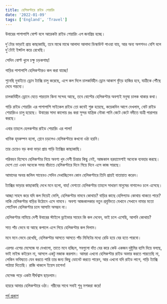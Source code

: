 ```yaml
---
title: হেলিকপ্টারে রাইড শেয়ারিং
date: '2022-01-09'
tags: ['England', 'Travel']
---
```


উবারের পাশাপাশি বোল্ট বলে আরেকটা রাইড শেয়ারিং এপ জনপ্রিয় হচ্ছে।

দু'টোর ভাড়াই প্রায় কাছাকাছি, তবে মাঝে মাঝে আলাদা আলাদা ডিস্কাউন্ট পাওয়া যায়, আর অন্য অপশনও বেশি বলে দু'টোই ইন্সটল করে রেখেছি।

সেদিন বোল্ট খুলে চক্ষু চড়কগাছ! 

গাড়ির পাশাপাশি হেলিকপ্টারও কল করা যাচ্ছে!

শুনেছি দুবাইতে ড্রোন ট্যাক্সি চালু করেছে, এপে কল দিলে চালকবিহীন ড্রোন আকাশ ফুঁড়ে হাজির হবে, যাত্রীকে পৌঁছে দেবে গন্তব্যে।

চালকবিহীন ড্রোনে যেতে পারতাম কিনা সন্দেহ আছে, তবে বোল্টের হেলিকপ্টার অবশ্যই মনুষ্য চালক থাকার কথা।

গাড়ি রাইড শেয়ারিং এর পাশাপাশি সাইকেল রাইড তো কবেই শুরু হয়েছে, কয়েকদিন আগে দেখলাম, বোট রাইড শেয়ারিংও চালু হয়েছে। উবারের সাদা কালোয় রঙ করা সুন্দর যান্ত্রিক নৌকা পানি কেটে কেটে নদীতে যাত্রী পারাপার করছে।

এবার তাহলে হেলকপ্টার রাইড শেয়ারিং এর পালা!

খানিক হৃদকম্পন হলো, প্লেনে চড়লেও হেলিকপ্টারে কখনো ওঠা হয়নি। 

তার চেয়েও বড় কথা ভাড়া প্রায় গাড়ি ট্যাক্সির কাছাকাছি।

পরিবহন হিসেবে হেলিকপ্টার নিয়ে অবশ্য খুব বেশী চিন্তার কিছু নেই, আজকাল হরহামেশাই অনেকে ব্যবহার করছে। দেশে তো এখন অনেকে সময় বাঁচাতে হেলিকপ্টারে দিনে গিয়ে দিনে এসে কাজ সারছে।

আমাদের অনন্ত জলিল সাহেবও সেদিন দেখাচ্ছিলেন কোন হেলিকপ্টারে তিনি প্রায়ই যাতায়াত করেন।

ট্যাক্সির ভাড়ার কাছাকাছি দেখে মনে হলো, বাহ! বেশতো হেলিকপ্টার তাহলে সাধারণ মানুষের নাগালেও চলে এসেছে।

আচ্ছা সাহস করে যদি কল দিয়েই ফেলি, হেলিকপ্টার নামবে কোথায়? বাড়ির কাছে হেলিপ্যাড কোথায় থাকতে পারে? নাকি হেলিকপ্টার বাড়ির উঠোনে এসে নামবে। অবশ্য আজকালকার নতুন প্রযুক্তিতে যেখানে সেখানে নামার মতো পোর্টেবল হেলিকপ্টার চলে আসাটা অসম্ভব না।

হেলিকপ্টার নামিয়ে দেশী উবারের স্টাইলে ড্রাইভার সাহেব কি কল দেবেন, ভাই চলে এসেছি, আপনি কোথায়?

সাত পাঁচ ভেবে যা আছে কপালে এপে গিয়ে হেলিকপ্টার কল দিলাম। 

মনে মনে ভেবে রেখেছি, হেলিকপ্টার আসতে আসতে পাঁচ মিনিটের মধ্যে রেডি হয়ে বের হতে পারবো।

এরপর এপের মেসেজে যা দেখালো, তাতে মনে হচ্ছিল, সবগুলো দাঁত বের করে কেউ একজন দুষ্টুমির হাসি দিয়ে বলছে, ভাই মাইন্ড কইরেন না, আসলে একটু মজাক করলাম। আমরা এখনো হেলিকপ্টার রাইড অফার করতে পারতেছি না, লেকিন ভবিষ্যতে যেন করতে পারি তার জন্য কিছু ডোনেট করতে পারেন, আর এখনো যদি রাইড লাগে, গাড়ি ট্যাক্সি পাঠায়া দিতেছি। রাজি থাকলে ইয়েস চাপেন!

মেসেজ পড়ে একটা দীর্ঘশ্বাস ছাড়লাম।

হায়রে আমার হেলিকপ্টারে ওঠা। গরীবের সাথে সবাই শুধু মশকরা করে!

[পূর্ব প্রকাশ](https://www.facebook.com/ashraful.alam/posts/10157930905655583)
